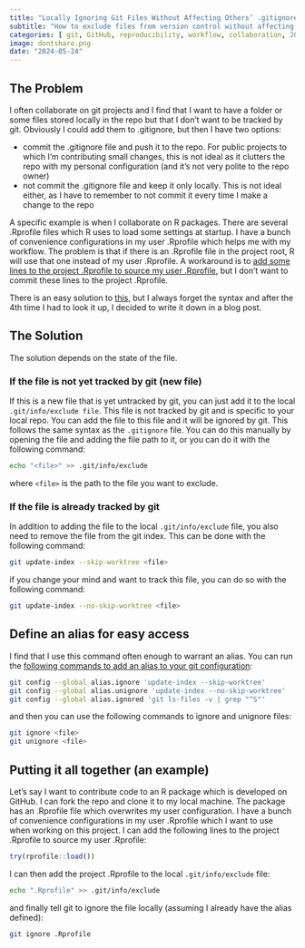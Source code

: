 ```yaml
---
title: "Locally Ignoring Git Files Without Affecting Others’ .gitignore"
subtitle: "How to exclude files from version control without affecting other developers' .gitignore configuration"
categories: [ git, GitHub, reproducibility, workflow, collaboration, 2024]
image: dontshare.png
date: "2024-05-24"
---
```


## The Problem

I often collaborate on git projects and I find that I want to have a folder or some files stored locally in the repo but that I don't want to be tracked by git. Obviously I could add them to .gitignore, but then I have two options:

-   commit the .gitignore file and push it to the repo. For public projects to which I'm contributing small changes, this is not ideal as it clutters the repo with my personal configuration (and it's not very polite to the repo owner)
-   not commit the .gitignore file and keep it only locally. This is not ideal either, as I have to remember to not commit it every time I make a change to the repo

A specific example is when I collaborate on R packages. There are several .Rprofile files which R uses to load some settings at startup. I have a bunch of convenience configurations in my user .Rprofile which helps me with my workflow. The problem is that if there is an .Rprofile file in the project root, R will use that one instead of my user .Rprofile. A workaround is to [add some lines to the project .Rprofile to source my user .Rprofile](https://github.com/klmr/rprofile), but I don't want to commit these lines to the project .Rprofile.

There is an easy solution to [this](https://stackoverflow.com/questions/1753070/how-do-i-configure-git-to-ignore-some-files-locally), but I always forget the syntax and after the 4th time I had to look it up, I decided to write it down in a blog post.

## The Solution

The solution depends on the state of the file.

### If the file is not yet tracked by git (new file)

If this is a new file that is yet untracked by git, you can just add it to the local `.git/info/exclude file`. This file is not tracked by git and is specific to your local repo. You can add the file to this file and it will be ignored by git. This follows the same syntax as the `.gitignore` file. You can do this manually by opening the file and adding the file path to it, or you can do it with the following command:

``` bash
echo "<file>" >> .git/info/exclude
```

where `<file>` is the path to the file you want to exclude.

### If the file is already tracked by git

In addition to adding the file to the local `.git/info/exclude` file, you also need to remove the file from the git index. This can be done with the following command:

``` bash
git update-index --skip-worktree <file>
```

if you change your mind and want to track this file, you can do so with the following command:

``` bash
git update-index --no-skip-worktree <file>
```

## Define an alias for easy access

I find that I use this command often enough to warrant an alias. You can run the [following commands to add an alias to your git configuration](https://stackoverflow.com/a/39086325/3556519):

``` bash
git config --global alias.ignore 'update-index --skip-worktree'
git config --global alias.unignore 'update-index --no-skip-worktree'
git config --global alias.ignored 'git ls-files -v | grep "^S"'
```

and then you can use the following commands to ignore and unignore files:

``` bash
git ignore <file>
git unignore <file>
```

## Putting it all together (an example)

Let's say I want to contribute code to an R package which is developed on GitHub. I can fork the repo and clone it to my local machine. The package has an .Rprofile file which overwrites my user configuration. I have a bunch of convenience configurations in my user .Rprofile which I want to use when working on this project. I can add the following lines to the project .Rprofile to source my user .Rprofile:

``` r
try(rprofile::load())
```

I can then add the project .Rprofile to the local `.git/info/exclude` file:

``` bash
echo ".Rprofile" >> .git/info/exclude
```

and finally tell git to ignore the file locally (assuming I already have the alias defined):

``` bash
git ignore .Rprofile
```
